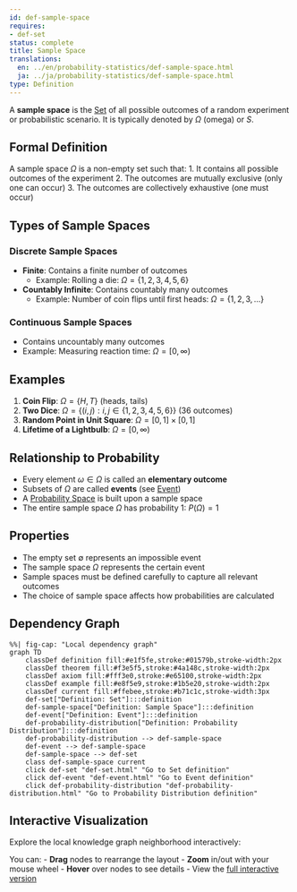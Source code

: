 ```yaml
---
id: def-sample-space
requires:
- def-set
status: complete
title: Sample Space
translations:
  en: ../en/probability-statistics/def-sample-space.html
  ja: ../ja/probability-statistics/def-sample-space.html
type: Definition
---
```


A **sample space** is the [Set](../logic-set-theory/def-set.qmd) of all possible outcomes of a random experiment or probabilistic scenario. It is typically denoted by $\Omega$ (omega) or $S$.

## Formal Definition

A sample space $\Omega$ is a non-empty set such that:
1. It contains all possible outcomes of the experiment
2. The outcomes are mutually exclusive (only one can occur)
3. The outcomes are collectively exhaustive (one must occur)

## Types of Sample Spaces

### Discrete Sample Spaces
- **Finite**: Contains a finite number of outcomes
  - Example: Rolling a die: $\Omega = \{1, 2, 3, 4, 5, 6\}$
- **Countably Infinite**: Contains countably many outcomes
  - Example: Number of coin flips until first heads: $\Omega = \{1, 2, 3, ...\}$

### Continuous Sample Spaces
- Contains uncountably many outcomes
- Example: Measuring reaction time: $\Omega = [0, \infty)$

## Examples

1. **Coin Flip**: $\Omega = \{H, T\}$ (heads, tails)
2. **Two Dice**: $\Omega = \{(i,j) : i,j \in \{1,2,3,4,5,6\}\}$ (36 outcomes)
3. **Random Point in Unit Square**: $\Omega = [0,1] \times [0,1]$
4. **Lifetime of a Lightbulb**: $\Omega = [0, \infty)$

## Relationship to Probability

- Every element $\omega \in \Omega$ is called an **elementary outcome**
- Subsets of $\Omega$ are called **events** (see [Event](def-event.qmd))
- A [Probability Space](def-probability-space.qmd) is built upon a sample space
- The entire sample space $\Omega$ has probability 1: $P(\Omega) = 1$

## Properties

- The empty set $\emptyset$ represents an impossible event
- The sample space $\Omega$ represents the certain event
- Sample spaces must be defined carefully to capture all relevant outcomes
- The choice of sample space affects how probabilities are calculated

## Dependency Graph

```mermaid
%%| fig-cap: "Local dependency graph"
graph TD
    classDef definition fill:#e1f5fe,stroke:#01579b,stroke-width:2px
    classDef theorem fill:#f3e5f5,stroke:#4a148c,stroke-width:2px
    classDef axiom fill:#fff3e0,stroke:#e65100,stroke-width:2px
    classDef example fill:#e8f5e9,stroke:#1b5e20,stroke-width:2px
    classDef current fill:#ffebee,stroke:#b71c1c,stroke-width:3px
    def-set["Definition: Set"]:::definition
    def-sample-space["Definition: Sample Space"]:::definition
    def-event["Definition: Event"]:::definition
    def-probability-distribution["Definition: Probability Distribution"]:::definition
    def-probability-distribution --> def-sample-space
    def-event --> def-sample-space
    def-sample-space --> def-set
    class def-sample-space current
    click def-set "def-set.html" "Go to Set definition"
    click def-event "def-event.html" "Go to Event definition"
    click def-probability-distribution "def-probability-distribution.html" "Go to Probability Distribution definition"
```

## Interactive Visualization

Explore the local knowledge graph neighborhood interactively:

::: {.graph-viz data-id="def-sample-space" data-width="700" data-height="500"}
:::

You can:
- **Drag** nodes to rearrange the layout
- **Zoom** in/out with your mouse wheel
- **Hover** over nodes to see details
- View the [full interactive version](../../output/interactive/en/def-sample-space.html){target="_blank"}
